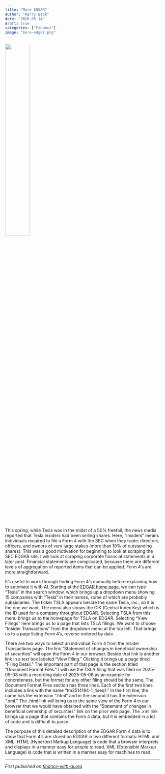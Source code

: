 ```yaml
---
title: "More EDGAR"
author: "Kerry Back"
date: "2026-05-14"
draft: true
categories: ["Finance"]
image: "more-edgar.png"  
---
```


![](more-edgar.png){width=40% fig-align="center"}


This spring, while Tesla was in the midst of a 50% freefall, the news media reported that Tesla insiders had been selling shares.  Here, "insiders" means individuals required to file a Form 4 with the SEC when they trade: directors, officers, and owners of very large stakes (more than 10% of outstanding shares).  This was a good motivation for beginning to look at scraping the SEC EDGAR site.  I will look at scraping corporate financial statements in a later post.  Financial statements are complicated, because there are different levels of aggregation of reported items that can be applied.  Form 4's are more straightforward.  

It's useful to work through finding Form 4's manually before explaining how to automate it with AI.  Starting at the [EDGAR home page](https://www.sec.gov/search-filings), we can type "Tesla" in the search window, which brings up a dropdown menu showing 15 companies with "Tesla" in their names, some of which are probably subsidiaries.  The ticker TSLA appears beside the name Tesla, Inc., so it is the one we want.  The menu also shows the CIK (Central Index Key) which is the ID used for a company throughout EDGAR.  Selecting TSLA from this menu brings us to the homepage for TSLA on EDGAR.  Selecting "View Filings" here brings us to a page that lists TSLA filings.  We want to choose "Insider Transactions" from the dropdown menu at the top left.  That brings us to a page listing Form 4's, reverse ordered by date. 

There are two ways to select an individual Form 4 from the Insider Transactions page.  The link "Statement of changes in beneficial ownership of securities" will open the Form 4 in our browser.  Beside that link is another link in a text box labeled "View Filing."  Clicking it brings up a page titled "Filing Detail."  The important part of that page is the section titled "Document Format Files."  I will use the TSLA filing that was filed on 2025-05-08 with a recording date of 2025-05-06 as an example for concreteness, but the format for any other filing should be the same.  The Document Format Files section has three lines.  Each of the first two lines includes a link with the name "tm2514194-1_4seq1."  In the first line, the name has the extension ".html" and in the second it has the extension ".xml."  The .html link will bring us to the same view of the Form 4 in our browser that we would have obtained with the "Statement of changes in beneficial ownership of securities" link on the prior web page.  The .xml link brings up a page that contains the Form 4 data, but it is embedded in a lot of code and is difficult to parse.

The purpose of this detailed description of the EDGAR Form 4 data is to show that Form 4's are stored on EDGAR in two different formats: HTML and XML.  HTML (Hypertext Markup Language) is code that a browser interprets and displays in a manner easy for people to read.  XML (Extensible Markup Language) is code that is written in a manner easy for machines to read.  

---

*First published on [finance-with-ai.org](https://finance-with-ai.org)* 
